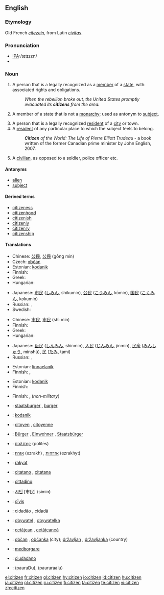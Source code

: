 ==English==

===Etymology===
Old French ''[[citezein]]'', from Latin ''[[civitas]]''.

===Pronunciation===
* [[w:International Phonetic Alphabet|IPA]]:/sɪtɪzɛn/
* {{audio|en-us-citizen.ogg|Audio (US)}}

===Noun===
{{en-noun}}

# A person that is a legally recognized as a [[member]] of a [[state]], with associated rights and obligations.
#:''When the rebellion broke out, the United States promptly evacuated its '''citizens''' from the area.''
# {{dated}} A member of a state that is not a [[monarchy]]; used as antonym to [[subject]].
# A person that is a legally recognized [[resident]] of a [[city]] or town.
# A [[resident]] of any particular place to which the subject feels to belong.
#:'''''Citizen''' of the World: The Life of Pierre Elliott Trudeau'' - a book written of the former Canadian prime minister by John English, 2007.
# A [[civilian]], as opposed to a soldier, police officer etc.

====Antonyms====
* [[alien]]
* [[subject]]

====Derived terms====
* [[citizeness]]
* [[citizenhood]]
* [[citizenish]]
* [[citizenly]]
* [[citizenry]]
* [[citizenship]]

====Translations====
{{trans-top|legal member of a state}}
* Chinese: [[公民]], [[公民]] (gōng mín)
* Czech: [[občan]] {{m}}
* Estonian: [[kodanik]]
* Finnish: {{t|fi|kansalainen}}
* Greek: {{t|el|πολίτης|m|tr=polítis|sc=Grek}}
* Hungarian: {{t|hu|állampolgár}}
{{trans-mid}}
* Japanese: [[市民]] ([[しみん]], shikumin), [[公民]] ([[こうみん]], kōmin), [[国民]] ([[こくみん]], kokumin)
* Russian: {{t|ru|гражданин|m|tr=graždanín}}, {{t|ru|гражданка|f|tr=graždánka}}
* Swedish: {{t|sv|medborgare|c}}
{{trans-bottom}}

{{trans-top|antonym to "subject"}}
* Chinese: [[市民]], [[市民]] (shì mín)
* Finnish: {{t|fi|kansalainen}}
* Greek: {{t|el|πολίτης|m|tr=polítis|sc=Grek}}
* Hungarian: {{t|hu|polgár}}
{{trans-mid}}
* Japanese: [[臣民]] ([[しんみん]], shinmin), [[人民]] ([[じんみん]], jinmin), [[民衆]] ([[みんしゅう]], minshū), [[民]] ([[たみ]], tami)
* Russian: {{t|ru|гражданин|m|tr=graždanín}}, {{t|ru|гражданка|f|tr=graždánka}}
{{trans-bottom}}

{{trans-top|legal resident of a city}}
* Estonian: [[linnaelanik]]
* Finnish: {{t|fi|kaupunkilainen}}, {{t|fi|porvari}}
{{trans-mid}}
{{trans-bottom}}

{{trans-top|resident of any particular place}}
* Estonian: [[kodanik]]
* Finnish: {{t|fi|kansalainen}}
{{trans-mid}}
{{trans-bottom}}

{{trans-top|civilian}}
* Finnish: {{t|fi|kansalainen}}, {{t|fi|siviili}} (''non-military'')
{{trans-mid}}
{{trans-bottom}}

{{ttbc-top}}
* {{ttbc|Dutch}}: [[staatsburger]] {{m}}, [[burger]] {{m}}
* {{ttbc|Estonian}}: [[kodanik]]
* {{ttbc|French}}: [[citoyen]] {{m}}, [[citoyenne]] {{f}}
* {{ttbc|German}}: [[Bürger]] {{m}}, [[Einwohner]] {{m}}, [[Staatsbürger]] {{m}}
* {{ttbc|Ancient Greek}}: [[πολίτης]] (politēs) {{m}}
* {{ttbc|Hebrew}}: [[אזרח]] (ezrakh) {{m}}, [[אזרחית]] (ezrakhyt) {{f}}
* {{ttbc|Indonesian}}: [[rakyat]]
* {{ttbc|Interlingua}}: [[citatano]] {{m}}, [[citatana]] {{f}}
* {{ttbc|Italian}}: [[cittadino]] {{m}}
{{ttbc-mid}}
* {{ttbc|Korean}}: [[시민]] [市民] (simin)
* {{ttbc|Latin}}: [[civis|cīvis]] {{m|f}}
* {{ttbc|Portuguese}}: [[cidadão]] {{m}}, [[cidadã]] {{f}}
* {{ttbc|Polish}}: [[obywatel]] {{m}}, [[obywatelka]] {{f}}
* {{ttbc|Romanian}}: [[cetăţean]] {{m}}, [[cetăţeancă]] {{f}}
* {{ttbc|Slovene}}: [[občan]] {{m}}, [[občanka]] {{f}} (city); [[državljan]] {{m}}, [[državljanka]] {{f}} (country)
* {{ttbc|Swedish}}: [[medborgare]]
* {{ttbc|Spanish}}: [[ciudadano]] {{m}}
* {{ttbc|Telugu}}: {{t|te|పౌరుడు}}(pauruDu){{m}},{{t|te|పౌరురాలు}} (paururaalu) {{f}}
{{ttbc-bottom}}

[[el:citizen]]
[[fr:citizen]]
[[gl:citizen]]
[[hy:citizen]]
[[io:citizen]]
[[id:citizen]]
[[hu:citizen]]
[[ja:citizen]]
[[pl:citizen]]
[[ru:citizen]]
[[fi:citizen]]
[[ta:citizen]]
[[te:citizen]]
[[vi:citizen]]
[[zh:citizen]]